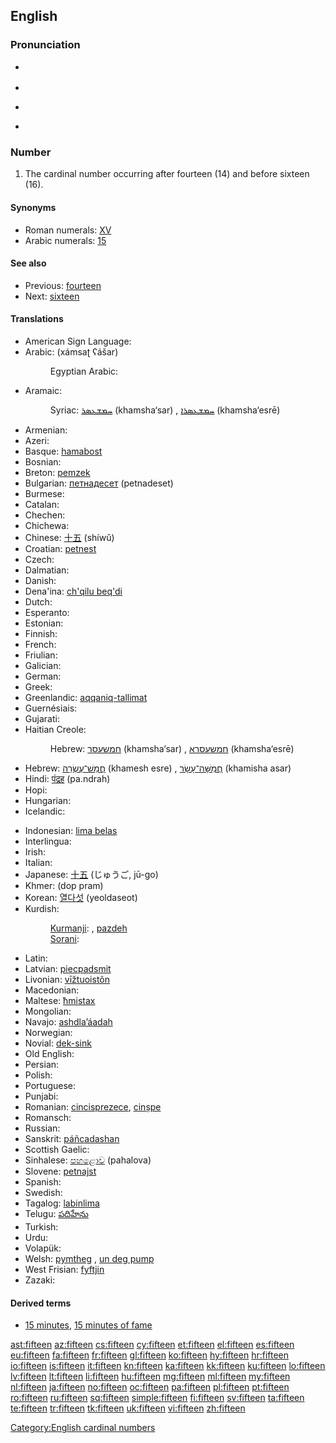 ==English==

===Pronunciation===
* {{qualifier|next word stressed near the first syllable}}
*: {{a|UK|US}} {{IPA|/ˈfɪf.tiːn/}}
* {{audio|en-us-fifteen.ogg|Audio (US)}}
* {{qualifier|next word stressed after the first syllable}}
*: {{a|UK|US}} {{IPA|/fɪfˈtiːn/}}
* {{rhymes|iːn}}

===Number===
{{head|en|numeral|cardinal||ordinal|fifteenth}}

# The cardinal number occurring after fourteen (14) and before sixteen (16).

====Synonyms====
* Roman numerals: [[XV]]
* Arabic numerals: [[15]]

====See also====
* Previous: [[fourteen]]
* Next: [[sixteen]]

====Translations====
{{trans-top|cardinal number}}
* American Sign Language: {{t-image|ase|LSQ 15.jpg|35px|OpenB@Side-PalmBack Flatten}}
* Arabic: {{Arab|[[خمسة عشر]]}} (xámsaʈ ʕášar)
*: Egyptian Arabic: {{tø|arz|خمستاشر|tr=xamastaashar|sc=Arab|xs=Egyptian Arabic}}
* Aramaic:
*: Syriac: [[ܚܡܫܥܣܪ]] (khamsha‘sar) {{m}}, [[ܚܡܫܥܣܪܐ]] (khamsha‘esrē) {{f}}
* Armenian: {{t+|hy|տասնհինգ|tr=tasnhing}}
* Azeri: {{t|az|on beş}}
* Basque: [[hamabost]]
* Bosnian: {{t-|bs|petnaest}}
* Breton: [[pemzek]]
* Bulgarian: [[петнадесет]] (petnadeset)
* Burmese: {{t|my|ဆယ့်ငါး|tr=hsè.nga:|sc=Mymr}}
* Catalan: {{t+|ca|quinze}}
* Chechen: {{tø|ce|пхийтта|tr=pxiytta}}
* Chichewa: {{tø|ny|khumi n'zisanu}}
* Chinese: [[十五]] (shíwǔ)
* Croatian: [[petnest]]
* Czech: {{t-|cs|patnáct}}
* Dalmatian: {{tø|dlm|čonco}}
* Danish: {{t+|da|femten}}
* Dena'ina: [[ch'qilu beq'di]]
* Dutch: {{t+|nl|vijftien|f}}
* Esperanto: {{t-|eo|dek kvin|xs=Esperanto}}
* Estonian: {{t-|et|viisteist}}
* Finnish: {{t+|fi|viisitoista}}
* French: {{t+|fr|quinze|m}}
* Friulian: {{tø|fur|cuindis}}
* Galician: {{t+|gl|quince|xs=Galician}}
* German: {{t+|de|fünfzehn}}
* Greek: {{t+|el|δεκαπέντε|tr=dekapénte}}
* Greenlandic: [[aqqaniq-tallimat]]
* Guernésiais: {{tø|roa-grn|tchinze}}
* Gujarati: {{t|gu|પંદર|tr=pandar|sc=Gujr|xs=Gujarati}}
* Haitian Creole: {{tø|ht|kenz}}
*: Hebrew: [[חמשעסר]] (khamsha‘sar) {{m}}, [[חמשעסרא]] (khamsha‘esrē) {{f}}
* Hebrew: [[חמש עשרה|חֲמֵשׁ־עֶשְׂרֵה]] (khamesh esre) {{f}} {{qualifier|used in counting}}, [[חמישה עשר|חֲמִשָּׁה־עָשָׂר]] (khamisha asar) {{m}}
* Hindi: [[पंद्रह]] (pa.ndrah) {{m}}
* Hopi: {{tø|hop|pakwt niikyang tsivot siikya’ta}}
* Hungarian: {{t+|hu|tizenöt}}
* Icelandic: {{t+|is|fimmtán}}
{{trans-mid}}
* Indonesian: [[lima belas]]
* Interlingua: {{t|ia|dece-cinque}}
* Irish: {{t|ga|cúig déag}}
* Italian: {{t+|it|quindici|m}}
* Japanese: [[十五]] (じゅうご, jū-go)
* Khmer: {{Khmr|[[ដប់ប្រាំ]]}} (dop pram)
* Korean: [[열다섯]] (yeoldaseot)
* Kurdish:
*: [[Kurmanji]]: {{t|ku|pazde}}, [[pazdeh]]
*: [[Sorani]]: {{ku-Arab|[[پانزه]]}}
* Latin: {{t+|la|quindecim|alt=quīndecim}}
* Latvian: [[piecpadsmit]]
* Livonian: [[vīžtuoistõn]]
* Macedonian: {{t|mk|петнаесет|tr=petnáeset}}
* Maltese: [[ħmistax]]
* Mongolian: {{t|mn| арван тав‎|sc=Cyrl}}
* Navajo: [[ashdlaʼáadah]]
* Norwegian: {{t+|no|femten}}
* Novial: [[dek-sink]]
* Old English: {{t|ang|fiftiene|alt=fīftīene|xs=Old English}}
* Persian: {{t|fa|پانزده|tr=pænzdah|xs=Persian}}
* Polish: {{t+|pl|piętnaście}}
* Portuguese: {{t+|pt|quinze}}
* Punjabi: {{t-|pa|ਪੰਦਰਾਂ|sc=Guru|xs=Punjabi}}
* Romanian: [[cincisprezece]], [[cinșpe]] {{qualifier|informal}}
* Romansch: {{t|rm|quindesch}}
* Russian: {{t+|ru|пятнадцать|tr=pjatnádtsat’}}
* Sanskrit: [[páñcadashan]]
* Scottish Gaelic: {{t-|gd|còig|xs=Scottish Gaelic}} {{t-|gd|deug|xs=Scottish Gaelic}}
* Sinhalese: [[පහළොව]] (pahalova)
* Slovene: [[petnajst]]
* Spanish: {{t+|es|quince|m}}
* Swedish: {{t+|sv|femton}}
* Tagalog: [[labinlima]]
* Telugu: [[పదిహేను]]
* Turkish: {{t+|tr|on beş}}
* Urdu: {{t-|ur|پندرہ|tr=pandrah|xs=Urdu}}
* Volapük: {{t|vo|deglul}}
* Welsh: [[pymtheg]] {{qualifier|vigesimal, traditional}}, [[un deg pump]] {{qualifier|decimal}}
* West Frisian: [[fyftjin]]
* Zazaki: {{tø|zza|pances}}
{{trans-bottom}}

====Derived terms====
* [[15 minutes]], [[15 minutes of fame]]

[[Category:English cardinal numbers]]

[[ast:fifteen]]
[[az:fifteen]]
[[cs:fifteen]]
[[cy:fifteen]]
[[et:fifteen]]
[[el:fifteen]]
[[es:fifteen]]
[[eu:fifteen]]
[[fa:fifteen]]
[[fr:fifteen]]
[[gl:fifteen]]
[[ko:fifteen]]
[[hy:fifteen]]
[[hr:fifteen]]
[[io:fifteen]]
[[is:fifteen]]
[[it:fifteen]]
[[kn:fifteen]]
[[ka:fifteen]]
[[kk:fifteen]]
[[ku:fifteen]]
[[lo:fifteen]]
[[lv:fifteen]]
[[lt:fifteen]]
[[li:fifteen]]
[[hu:fifteen]]
[[mg:fifteen]]
[[ml:fifteen]]
[[my:fifteen]]
[[nl:fifteen]]
[[ja:fifteen]]
[[no:fifteen]]
[[oc:fifteen]]
[[pa:fifteen]]
[[pl:fifteen]]
[[pt:fifteen]]
[[ro:fifteen]]
[[ru:fifteen]]
[[sq:fifteen]]
[[simple:fifteen]]
[[fi:fifteen]]
[[sv:fifteen]]
[[ta:fifteen]]
[[te:fifteen]]
[[tr:fifteen]]
[[tk:fifteen]]
[[uk:fifteen]]
[[vi:fifteen]]
[[zh:fifteen]]